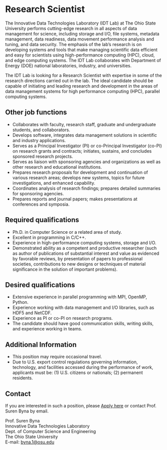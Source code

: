 # Research Scientist

The Innovative Data Technologies Laboratory (IDT Lab) at The Ohio State University performs cutting-edge research in all aspects of data management for science, including storage and I/O, file systems, metadata management, data readiness, data movement performance analysis and tuning, and data security. The emphasis of the lab’s research is on developing systems and tools that make managing scientific data efficient and easy for scientists using high-performance computing (HPC), cloud, and edge computing systems. The IDT Lab collaborates with Department of Energy (DOE) national laboratories, industry, and universities.

The IDT Lab is looking for a Research Scientist with expertise in some of the research directions carried out in the lab. The ideal candidate should be capable of initiating and leading research and development in the areas of data management systems for high performance computing (HPC), parallel computing systems.

## Other job functions

- Collaborates with faculty, research staff, graduate and undergraduate students, and collaborators.
- Develops software, integrates data management solutions in scientific and industry applications.
- Serves as a Principal Investigator (PI) or co-Principal Investigator (co-PI) on research grants and contracts; initiates, sustains, and concludes sponsored research projects.
- Serves as liaison with sponsoring agencies and organizations as well as other research and educational institutions.
- Prepares research proposals for development and continuation of various research areas; develops new systems, topics for future investigations, and enhanced capability.
- Coordinates analysis of research findings; prepares detailed summaries for sponsoring agencies.
- Prepares reports and journal papers; makes presentations at conferences and symposia.

## Required qualifications

- Ph.D. in Computer Science or a related area of study.
- Excellent in programming in C/C++.
- Experience in high-performance computing systems, storage and I/O.
- Demonstrated ability as a competent and productive researcher (such as author of publications of substantial interest and value as evidenced by favorable reviews, by presentation of papers to professional societies, contributions to new designs or techniques of material significance in the solution of important problems).

## Desired qualifications

- Extensive experience in parallel programming with MPI, OpenMP, Python.
- Experience working with data management and I/O libraries, such as HDF5 and NetCDF.
- Experience as PI or co-PI on research programs.
- The candidate should have good communication skills, writing skills, and experience working in teams.

## Additional Information

- This position may require occasional travel.
- Due to U.S. export control regulations governing information, technology, and facilities accessed during the performance of work, applicants must be: (1) U.S. citizens or nationals; (2) permanent residents.

## Contact

If you are interested in such a position, please [Apply here](https://osu.wd1.myworkdayjobs.com/OSUCareers/job/Columbus-Campus/Research-Scientist_R132844-1) or contact Prof. Suren Byna by email.

Prof. Suren Byna  
Innovative Data Technologies Laboratory  
Dept. of Computer Science and Engineering  
The Ohio State University  
E-mail: byna.1@osu.edu
